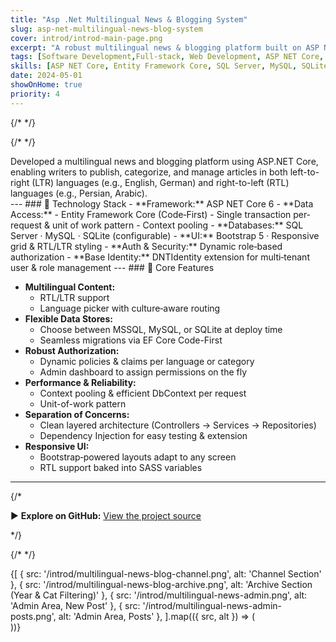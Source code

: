 ```yaml
---
title: "Asp .Net Multilingual News & Blogging System"
slug: asp-net-multilingual-news-blog-system
cover: introd/introd-main-page.png
excerpt: "A robust multilingual news & blogging platform built on ASP NET Core, with LTR/RTL support, dynamic authorization, and flexible database options."
tags: [Software Development,Full-stack, Web Development, ASP NET Core, Multilingual, Blogging]
skills: [ASP NET Core, Entity Framework Core, SQL Server, MySQL, SQLite, Bootstrap, DNTIdentity]
date: 2024-05-01
showOnHome: true
priority: 4
---
```


<div className="max-w-5xl mx-auto space-y-12 py-12">

  {/* <!-- Cover / Main Page --> */}
  <div className="relative w-full aspect-[16/9] cursor-zoom-in">
    <ZoomImage
      src="/introd/introd-main-page.png"
      alt="News & Blogging System Main Page"
      className="rounded-2xl shadow-lg max-w-4xl mx-auto"
      fill
    />
  </div>

  {/* <!-- Introduction --> */}
  <div>   
Developed a multilingual news and blogging platform using ASP.NET Core, enabling writers to publish, categorize, and manage articles in both left-to-right (LTR) languages (e.g., English, German) and right-to-left (RTL) languages (e.g., Persian, Arabic).

</div>
  ---
  ### 🔧 Technology Stack
  - **Framework:** ASP NET Core 6  
  - **Data Access:** 
    - Entity Framework Core (Code‐First)  
    - Single transaction per‐request & unit of work pattern  
    - Context pooling 
  - **Databases:** SQL Server · MySQL · SQLite (configurable)  
  - **UI:** Bootstrap 5 · Responsive grid & RTL/LTR styling  
  - **Auth & Security:** Dynamic role‐based authorization  
  - **Base Identity:** DNTIdentity extension for multi‐tenant user & role management  
  ---
  ### 🚀 Core Features

  - **Multilingual Content:**  
    - RTL/LTR support  
    - Language picker with culture‐aware routing  
  - **Flexible Data Stores:**  
    - Choose between MSSQL, MySQL, or SQLite at deploy time  
    - Seamless migrations via EF Core Code-First  
  - **Robust Authorization:**  
    - Dynamic policies & claims per language or category  
    - Admin dashboard to assign permissions on the fly  
  - **Performance & Reliability:**  
    - Context pooling & efficient DbContext per request  
    - Unit-of-work pattern  
  - **Separation of Concerns:**  
    - Clean layered architecture (Controllers → Services → Repositories)  
    - Dependency Injection for easy testing & extension  
  - **Responsive UI:**  
    - Bootstrap‐powered layouts adapt to any screen  
    - RTL support baked into SASS variables  

  ---  
  {/* <div className="space-y-0.5">
    ▶️ **Explore on GitHub:** [View the project source](https://github.com/yourusername/multilingual-news-blog)  
  </div> */}

  {/* <!-- Screenshots --> */}
 <div className="grid grid-cols-1 md:grid-cols-2 gap-6">
  {[
    { src: '/introd/multilingual-news-blog-channel.png', alt: 'Channel Section' },
    { src: '/introd/multilingual-news-blog-archive.png', alt: 'Archive Section (Year & Cat Filtering)' },
    { src: '/introd/multilingual-news-admin.png', alt: 'Admin Area, New Post' },
    { src: '/introd/multilingual-news-admin-posts.png', alt: 'Admin Area, Posts' },
  ].map(({ src, alt }) => (
    <div
      key={src}
      className="relative w-full h-[300px] max-h-[300px] cursor-zoom-in overflow-hidden"
    >
      <ZoomImage
        src={src}
        alt={alt}
        fill
        className="rounded-2xl shadow-lg"
        style={{ objectFit: 'cover' }}
      />
    </div>
  ))}
</div>


</div>

